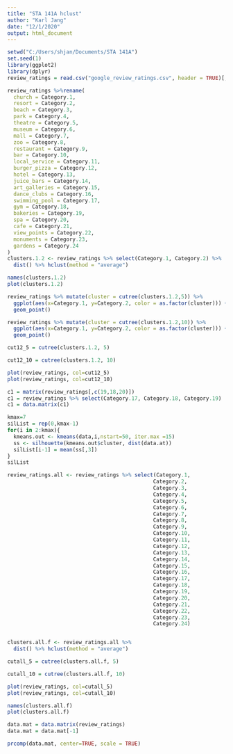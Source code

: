 ---
title: "STA 141A hclust"
author: "Karl Jang"
date: "12/1/2020"
output: html_document
---

```{r, echo=FALSE}
setwd("C:/Users/shjan/Documents/STA 141A")
set.seed(1)
library(ggplot2)
library(dplyr)
review_ratings = read.csv("google_review_ratings.csv", header = TRUE)[,-1]

review_ratings %>%rename(
  church = Category.1,
  resort = Category.2,
  beach = Category.3,
  park = Category.4,
  theatre = Category.5,
  museum = Category.6,
  mall = Category.7,
  zoo = Category.8,
  restaurant = Category.9,
  bar = Category.10,
  local_service = Category.11,
  burger_pizza = Category.12,
  hotel = Category.13,
  juice_bars = Category.14,
  art_galleries = Category.15,
  dance_clubs = Category.16,
  swimming_pool = Category.17,
  gym = Category.18,
  bakeries = Category.19,
  spa = Category.20,
  cafe = Category.21,
  view_points = Category.22,
  monuments = Category.23,
  gardens = Category.24
)
clusters.1.2 <- review_ratings %>% select(Category.1, Category.2) %>%
  dist() %>% hclust(method = "average")

names(clusters.1.2)
plot(clusters.1.2)

review_ratings %>% mutate(cluster = cutree(clusters.1.2,5)) %>%
  ggplot(aes(x=Category.1, y=Category.2, color = as.factor(cluster))) + 
  geom_point()

review_ratings %>% mutate(cluster = cutree(clusters.1.2,10)) %>%
  ggplot(aes(x=Category.1, y=Category.2, color = as.factor(cluster))) + 
  geom_point()

cut12_5 = cutree(clusters.1.2, 5)

cut12_10 = cutree(clusters.1.2, 10)

plot(review_ratings, col=cut12_5)
plot(review_ratings, col=cut12_10)

c1 = matrix(review_ratings[,c(19,18,20)])
c1 = review_ratings %>% select(Category.17, Category.18, Category.19)
c1 = data.matrix(c1)

kmax=7
silList = rep(0,kmax-1)
for(i in 2:kmax){
  kmeans.out <- kmeans(data,i,nstart=50, iter.max =15)
  ss <- silhouette(kmeans.out$cluster, dist(data.at))
  silList[i-1] = mean(ss[,3])
}
silList

review_ratings.all <- review_ratings %>% select(Category.1, 
                                               Category.2, 
                                               Category.3, 
                                               Category.4,
                                               Category.5,
                                               Category.6,
                                               Category.7,
                                               Category.8,
                                               Category.9,
                                               Category.10, 
                                               Category.11,
                                               Category.12,
                                               Category.13,
                                               Category.14,
                                               Category.15,
                                               Category.16,
                                               Category.17,
                                               Category.18,
                                               Category.19,
                                               Category.20,
                                               Category.21,
                                               Category.22,
                                               Category.23,
                                               Category.24)


clusters.all.f <- review_ratings.all %>%
  dist() %>% hclust(method = "average")

cutall_5 = cutree(clusters.all.f, 5)

cutall_10 = cutree(clusters.all.f, 10)

plot(review_ratings, col=cutall_5)
plot(review_ratings, col=cutall_10)

names(clusters.all.f)
plot(clusters.all.f)

data.mat = data.matrix(review_ratings)
data.mat = data.mat[-1]

prcomp(data.mat, center=TRUE, scale = TRUE)

```
